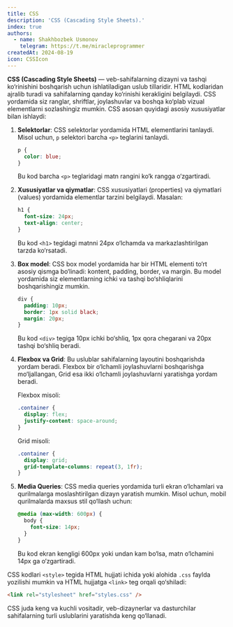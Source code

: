 ```yaml
---
title: CSS
description: 'CSS (Cascading Style Sheets).'
index: true
authors:
  - name: Shakhbozbek Usmonov
    telegram: https://t.me/miracleprogrammer
createdAt: 2024-08-19
icon: CSSIcon
---
```


**CSS (Cascading Style Sheets)** — veb-sahifalarning dizayni va tashqi ko‘rinishini boshqarish uchun ishlatiladigan uslub tillaridir. HTML kodlaridan ajralib turadi va sahifalarning qanday ko‘rinishi kerakligini belgilaydi. CSS yordamida siz ranglar, shriftlar, joylashuvlar va boshqa ko‘plab vizual elementlarni sozlashingiz mumkin. CSS asosan quyidagi asosiy xususiyatlar bilan ishlaydi:

1. **Selektorlar**: CSS selektorlar yordamida HTML elementlarini tanlaydi. Misol uchun, `p` selektori barcha `<p>` teglarini tanlaydi.

   ```css
   p {
     color: blue;
   }
   ```

   Bu kod barcha `<p>` teglaridagi matn rangini ko‘k rangga o‘zgartiradi.

2. **Xususiyatlar va qiymatlar**: CSS xususiyatlari (properties) va qiymatlari (values) yordamida elementlar tarzini belgilaydi. Masalan:

   ```css
   h1 {
     font-size: 24px;
     text-align: center;
   }
   ```

   Bu kod `<h1>` tegidagi matnni 24px o‘lchamda va markazlashtirilgan tarzda ko‘rsatadi.

3. **Box model**: CSS box model yordamida har bir HTML elementi to‘rt asosiy qismga bo‘linadi: kontent, padding, border, va margin. Bu model yordamida siz elementlarning ichki va tashqi bo‘shliqlarini boshqarishingiz mumkin.

   ```css
   div {
     padding: 10px;
     border: 1px solid black;
     margin: 20px;
   }
   ```

   Bu kod `<div>` tegiga 10px ichki bo‘shliq, 1px qora chegarani va 20px tashqi bo‘shliq beradi.

4. **Flexbox va Grid**: Bu uslublar sahifalarning layoutini boshqarishda yordam beradi. Flexbox bir o‘lchamli joylashuvlarni boshqarishga mo‘ljallangan, Grid esa ikki o‘lchamli joylashuvlarni yaratishga yordam beradi.

   Flexbox misoli:

   ```css
   .container {
     display: flex;
     justify-content: space-around;
   }
   ```

   Grid misoli:

   ```css
   .container {
     display: grid;
     grid-template-columns: repeat(3, 1fr);
   }
   ```

5. **Media Queries**: CSS media queries yordamida turli ekran o‘lchamlari va qurilmalarga moslashtirilgan dizayn yaratish mumkin. Misol uchun, mobil qurilmalarda maxsus stil qo‘llash uchun:

   ```css
   @media (max-width: 600px) {
     body {
       font-size: 14px;
     }
   }
   ```

   Bu kod ekran kengligi 600px yoki undan kam bo‘lsa, matn o‘lchamini 14px ga o‘zgartiradi.

CSS kodlari `<style>` tegida HTML hujjati ichida yoki alohida `.css` faylda yozilishi mumkin va HTML hujjatga `<link>` teg orqali qo‘shiladi:

```html
<link rel="stylesheet" href="styles.css" />
```

CSS juda keng va kuchli vositadir, veb-dizaynerlar va dasturchilar sahifalarning turli uslublarini yaratishda keng qo‘llanadi.

